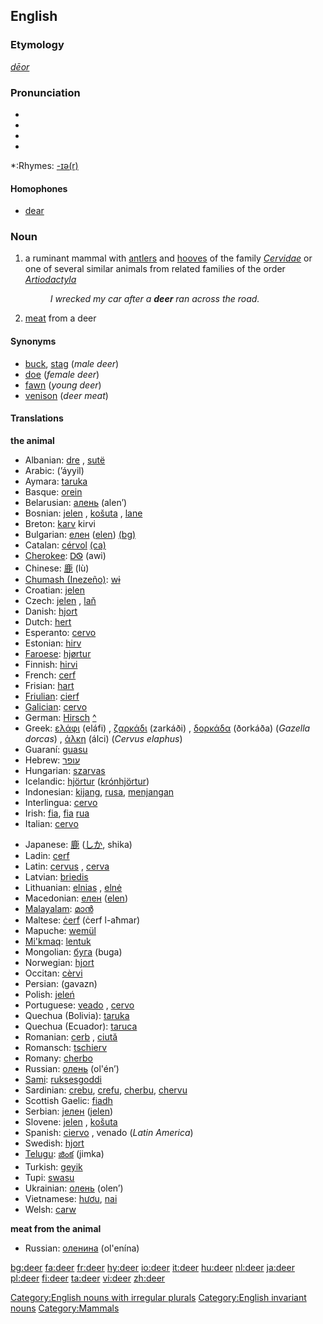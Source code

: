 ==English==
===Etymology===
{{OE.}} ''[[dēor]]''
===Pronunciation===
* {{AHD|dîr}}
* {{IPA|/dɪə(r)/}}
* {{SAMPA|/dI@(r)/}}
*{{audio|en-us-deer.ogg|Audio (US)}}

*:Rhymes: [[Rhymes:English:-ɪə(r)|-ɪə(r)]]

====Homophones====
*[[dear]]

===Noun===
{{en-noun|deer}}
{{wikipedia}}
# {{cattag|zoology}} a ruminant mammal with [[antler]]s and [[hoof|hooves]] of the family ''[[Cervidae]]'' or one of several similar animals from related families of the order ''[[Artiodactyla]]''
#:''I wrecked my car after a '''deer''' ran across the road.''
# [[meat]] from a deer

====Synonyms====
*[[buck]], [[stag]] (''male deer'')
*[[doe]] (''female deer'')
*[[fawn]] (''young deer'')
*[[venison]] (''deer meat'')

====Translations====
'''the animal'''
{{top}}
*Albanian: [[dre]] {{m}}, [[sutë]] {{f}}
*Arabic: {{ARchar|[[ايل|أيّل]]}} (’áyyil) {{m}}
*Aymara: [[taruka]]
*Basque: [[orein]]
*Belarusian: [[алень]] (alen’) {{m}}
*Bosnian: [[jelen]] {{m}}, [[košuta]] {{f}}, [[lane]] {{n}}
*Breton: [[karv]] {{f}} kirvi {{p}}
*Bulgarian: [[елен]] ([[elen]]) [[:bg:елен|(bg)]]
*Catalan: [[cérvol]] {{m}} [[:ca:cérvol|(ca)]] 
*[[Cherokee]]: [[ᎠᏫ]] (awi)
*Chinese: [[鹿]] (lù)
*[[Chumash (Inezeño)]]: [[wɨ]]
*Croatian: [[jelen]] {{m}}
*Czech: [[jelen]] {{m}}, [[laň]] {{f}}
*Danish: [[hjort]]
*Dutch: [[hert]] {{n}}
*Esperanto: [[cervo]]
*Estonian: [[hirv]]
*[[Faroese]]: [[hjørtur]]
*Finnish: [[hirvi]]
*French: [[cerf]] {{m}}
*Frisian: [[hart]]
*[[Friulian]]: [[cierf]]
*[[Galician]]: [[cervo]]
*German: [[Hirsch]] {{m}} [[:de:Hirsch|^]]
*Greek: [[ελάφι]] (eláfi) {{n}}, [[ζαρκάδι]] (zarkáði) {{n}}, [[δορκάδα]] (ðorkáða) (''Gazella dorcas'') {{f}}, [[άλκη]] (álci) (''Cervus elaphus'') {{f}}
*Guaraní: [[guasu]]
*Hebrew: [[עופר]] {{m}}
*Hungarian: [[szarvas]]
*Icelandic: [[hjörtur]] ([[krónhjörtur]])
*Indonesian: [[kijang]], [[rusa]], [[menjangan]]
*Interlingua: [[cervo]]
*Irish: [[fia]], [[fia]] [[rua]]
*Italian: [[cervo]] {{m}}
{{mid}}
*Japanese: [[鹿]] ([[しか]], shika)
*Ladin: [[cerf]]
*Latin: [[cervus]] {{m}}, [[cerva]] {{f}}
*Latvian: [[briedis]]
*Lithuanian: [[elnias]] {{m}}, [[elnė]] {{f}}
*Macedonian: [[елен]] ([[elen]])
*[[Malayalam]]: [[മാൻ]]
*Maltese: [[ċerf]] (ċerf l-aħmar)
*Mapuche: [[wemül]]
*[[Mi'kmaq]]: [[lentuk]]
*Mongolian: [[буга]] (buga)
*Norwegian: [[hjort]]
*Occitan: [[cèrvi]]
*Persian: {{FAchar|[[گوزن]]}} (gavazn)
*Polish: [[jeleń]] {{m}}
*Portuguese: [[veado]] {{m}}, [[cervo]] {{m}}
*Quechua (Bolivia): [[taruka]]
*Quechua (Ecuador): [[taruca]]
*Romanian: [[cerb]] {{m}}, [[ciută]] {{f}}
*Romansch: [[tschierv]]
*Romany: [[cherbo]] {{m}}
*Russian: [[олень]] (ol'én’) {{m}}
*[[Sami]]: [[ruksesgoddi]]
*Sardinian: [[crebu]], [[crefu]], [[cherbu]], [[chervu]]
*Scottish Gaelic: [[fiadh]]
*Serbian: [[jелен]] ([[jelen]]) {{m}}
*Slovene: [[jelen]] {{m}}, [[košuta]] {{f}}
*Spanish: [[ciervo]] {{m}}, venado {{m}} (''Latin America'')
*Swedish: [[hjort]]
*[[Telugu]]: [[జింక]] (jimka)
*Turkish: [[geyik]]
*Tupi: [[swasu]]
*Ukrainian: [[олень]] (olen’) {{m}}
*Vietnamese: [[hươu]], [[nai]]
*Welsh: [[carw]]
{{bottom}}

'''meat from the animal'''
{{top}}
{{mid}}
*Russian: [[оленина]] (ol'enína) {{m}}
{{bottom}}


[[Category:English nouns with irregular plurals]]
[[Category:English invariant nouns]]
[[Category:Mammals]]

[[bg:deer]]
[[fa:deer]]
[[fr:deer]]
[[hy:deer]]
[[io:deer]]
[[it:deer]]
[[hu:deer]]
[[nl:deer]]
[[ja:deer]]
[[pl:deer]]
[[fi:deer]]
[[ta:deer]]
[[vi:deer]]
[[zh:deer]]